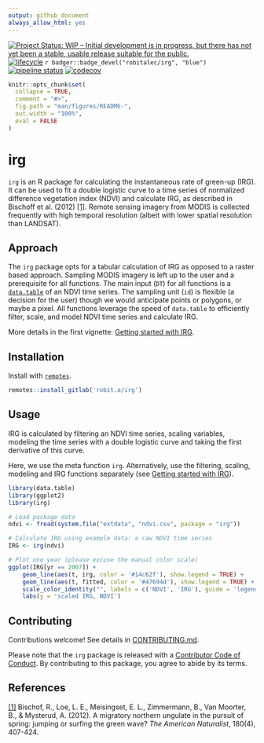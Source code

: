 ```yaml
---
output: github_document
always_allow_html: yes
---
```


[![Project Status: WIP – Initial development is in progress, but there has not yet been a stable, usable release suitable for the public.](https://www.repostatus.org/badges/latest/wip.svg)](https://www.repostatus.org/#wip)
  [![lifecycle](https://img.shields.io/badge/lifecycle-experimental-orange.svg)](https://www.tidyverse.org/lifecycle/#experimental) 
  `r badger::badge_devel("robitalec/irg", "blue")`
 [![pipeline status](https://gitlab.com/robit.a/irg/badges/master/pipeline.svg)](https://gitlab.com/robit.a/irg/commits/master)
 [![codecov](https://codecov.io/gl/robit.a/irg/branch/master/graph/badge.svg)](https://codecov.io/gl/robit.a/irg)
 


```r
knitr::opts_chunk$set(
  collapse = TRUE,
  comment = "#>",
  fig.path = "man/figures/README-",
  out.width = "100%",
  eval = FALSE
)
```
# irg
`irg` is an R package for calculating the instantaneous rate of green-up (IRG). It can be used to fit a double logistic curve to a time series of normalized difference vegetation index (NDVI) and calculate IRG, as described in Bischoff et al. (2012) [[1]](#references). Remote sensing imagery from MODIS is collected frequently with high temporal resolution (albeit with lower spatial resolution than LANDSAT). <!-- missing a sentence or two... -->

## Approach
The `irg` package opts for a tabular calculation of IRG as opposed to a raster based approach. Sampling MODIS imagery is left up to the user and a prerequisite for all functions. The main input (`DT`) for all functions is a [`data.table`](https://github.com/Rdatatable/data.table) of an NDVI time series. The sampling unit (`id`) is flexible (a decision for the user) though we would anticipate points or polygons, or maybe a pixel. All functions leverage the speed of `data.table` to efficiently filter, scale, and model NDVI time series and calculate IRG. 

More details in the first vignette: [Getting started with IRG](). 


## Installation

Install with [`remotes`](https://github.com/r-lib/remotes). 

```r
remotes::install_gitlab('robit.a/irg')
```

## Usage

IRG is calculated by filtering an NDVI time series, scaling variables, modeling the time series with a double logistic curve and taking the first derivative of this curve. 

Here, we use the meta function `irg`. Alternatively, use the filtering, scaling, modeling and IRG functions separately (see [Getting started with IRG]()). 

```r
library(data.table)
library(ggplot2)
library(irg)

# Load package data
ndvi <- fread(system.file("extdata", "ndvi.csv", package = "irg"))

# Calculate IRG using example data: a raw NDVI time series
IRG <- irg(ndvi)

# Plot one year (please excuse the manual color scale)
ggplot(IRG[yr == 2007]) +
	geom_line(aes(t, irg, color = '#14c62f'), show.legend = TRUE) +
	geom_line(aes(t, fitted, color = '#47694d'), show.legend = TRUE) +
	scale_color_identity("", labels = c('NDVI', 'IRG'), guide = 'legend') + 
	labs(y = 'scaled IRG, NDVI')
```



## Contributing
Contributions welcome! See details in [CONTRIBUTING.md](CONTRIBUTING.md). 

Please note that the `irg` package is released with a [Contributor Code of Conduct](CODE_OF_CONDUCT.md). By contributing to this package, you agree to abide by its terms.

## References

[[1]](https://www.journals.uchicago.edu/doi/abs/10.1086/667590) Bischof, R., Loe, L. E., Meisingset, E. L., Zimmermann, B., Van Moorter, B., & Mysterud, A. (2012). A migratory northern ungulate in the pursuit of spring: jumping or surfing the green wave? *The American Naturalist*, 180(4), 407-424.
